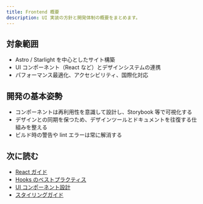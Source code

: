 ```yaml
---
title: Frontend 概要
description: UI 実装の方針と開発体制の概要をまとめます。
---
```


## 対象範囲

- Astro / Starlight を中心としたサイト構築
- UI コンポーネント（React など）とデザインシステムの連携
- パフォーマンス最適化、アクセシビリティ、国際化対応

## 開発の基本姿勢

- コンポーネントは再利用性を意識して設計し、Storybook 等で可視化する
- デザインとの同期を保つため、デザインツールとドキュメントを往復する仕組みを整える
- ビルド時の警告や lint エラーは常に解消する

## 次に読む

- [React ガイド](/docs/frontend/react/)
- [Hooks のベストプラクティス](/docs/frontend/react/hooks/)
- [UI コンポーネント設計](/docs/frontend/components/)
- [スタイリングガイド](/docs/frontend/styling/)
